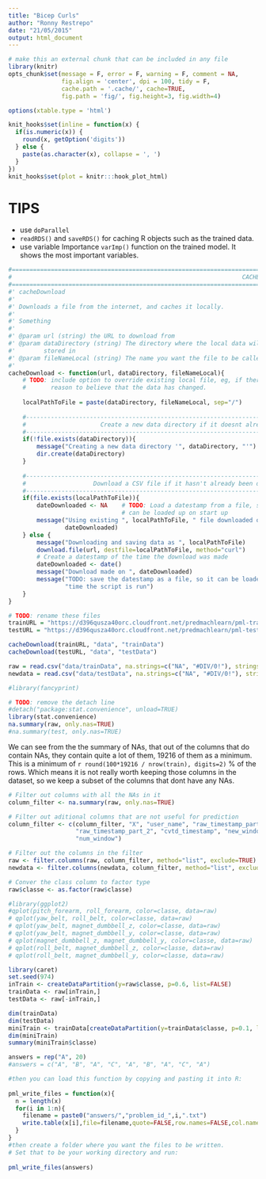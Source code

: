 ```yaml
---
title: "Bicep Curls"
author: "Ronny Restrepo"
date: "21/05/2015"
output: html_document
---
```



```r
# make this an external chunk that can be included in any file
library(knitr)
opts_chunk$set(message = F, error = F, warning = F, comment = NA, 
               fig.align = 'center', dpi = 100, tidy = F, 
               cache.path = '.cache/', cache=TRUE, 
               fig.path = 'fig/', fig.height=3, fig.width=4)

options(xtable.type = 'html')

knit_hooks$set(inline = function(x) {
  if(is.numeric(x)) {
    round(x, getOption('digits'))
  } else {
    paste(as.character(x), collapse = ', ')
  }
})
knit_hooks$set(plot = knitr:::hook_plot_html)
```



# TIPS
- use `doParallel`
- `readRDS()` and `saveRDS()` for caching R objects such as the trained data. 
-  use variable Importance `varImp()` function on the trained model. It shows the most important variables. 

``` r
#===============================================================================
#                                                                 CACHE DOWNLOAD
#===============================================================================
#' cacheDownload
#' 
#' Downloads a file from the internet, and caches it locally. 
#' 
#' Something
#' 
#' @param url (string) the URL to download from
#' @param dataDirectory (string) The directory where the local data will be 
#'        stored in
#' @param fileNameLocal (string) The name you want the file to be called locally
#' 
cacheDownload <- function(url, dataDirectory, fileNameLocal){
    # TODO: include option to override existing local file, eg, if there may be 
    #       reason to believe that the data has changed. 
    
    localPathToFile = paste(dataDirectory, fileNameLocal, sep="/")
    
    #---------------------------------------------------------------------------
    #                     Create a new data directory if it doesnt already exist
    #---------------------------------------------------------------------------
    if(!file.exists(dataDirectory)){
        message("Creating a new data directory '", dataDirectory, "'")
        dir.create(dataDirectory)
    }
     
    #---------------------------------------------------------------------------
    #                   Download a CSV file if it hasn't already been downloaded
    #---------------------------------------------------------------------------
    if(file.exists(localPathToFile)){
        dateDownloaded <- NA    # TODO: Load a datestamp from a file, so that it
                                # can be loaded up on start up
        message("Using existing ", localPathToFile, " file downloaded on ",
                dateDownloaded)
    } else {
        message("Downloading and saving data as ", localPathToFile)
        download.file(url, destfile=localPathToFile, method="curl")
        # Create a datestamp of the time the download was made
        dateDownloaded <- date()
        message("Download made on ", dateDownloaded)
        message("TODO: save the datestamp as a file, so it can be loaded up next",
                "time the script is run")
    }
}
```

```r
# TODO: rename these files
trainURL = "https://d396qusza40orc.cloudfront.net/predmachlearn/pml-training.csv"
testURL = "https://d396qusza40orc.cloudfront.net/predmachlearn/pml-testing.csv"

cacheDownload(trainURL, "data", "trainData")
cacheDownload(testURL, "data", "testData")
```


``` r
raw = read.csv("data/trainData", na.strings=c("NA", "#DIV/0!"), stringsAsFactors = FALSE)
newdata = read.csv("data/testData", na.strings=c("NA", "#DIV/0!"), stringsAsFactors = FALSE)
```

```r
#library(fancyprint)

# TODO: remove the detach line
#detach("package:stat.convenience", unload=TRUE)
library(stat.convenience)
na.summary(raw, only.nas=TRUE)
#na.summary(test, only.nas=TRUE)
```
We can see from the the summary of NAs, that out of the columns that do contain 
NAs, they contain quite a lot of them, 19216 of them as a minimum. This is a 
minimum of `r round(100*19216 / nrow(train), digits=2)` % of the rows. Which 
means it is not really worth keeping those columns in the dataset, so we keep a 
subset of the columns that dont have any NAs. 

```r
# Filter out columns with all the NAs in it
column_filter <- na.summary(raw, only.nas=TRUE)

# Filter out aditional columns that are not useful for prediction
column_filter <- c(column_filter, "X", "user_name", "raw_timestamp_part_1", 
                   "raw_timestamp_part_2", "cvtd_timestamp", "new_window", 
                   "num_window")

# Filter out the columns in the filter
raw <- filter.columns(raw, column_filter, method="list", exclude=TRUE)
newdata <- filter.columns(newdata, column_filter, method="list", exclude=TRUE)

# Conver the class column to factor type
raw$classe <- as.factor(raw$classe)
```


``` r
#library(ggplot2)
#qplot(pitch_forearm, roll_forearm, color=classe, data=raw)
# qplot(yaw_belt, roll_belt, color=classe, data=raw)
# qplot(yaw_belt, magnet_dumbbell_z, color=classe, data=raw)
# qplot(yaw_belt, magnet_dumbbell_y, color=classe, data=raw)  
# qplot(magnet_dumbbell_z, magnet_dumbbell_y, color=classe, data=raw)
# qplot(roll_belt, magnet_dumbbell_z, color=classe, data=raw)
# qplot(roll_belt, magnet_dumbbell_y, color=classe, data=raw)  
```

```r
library(caret)
set.seed(974)
inTrain <- createDataPartition(y=raw$classe, p=0.6, list=FALSE)
trainData <- raw[inTrain,]
testData <- raw[-inTrain,]

dim(trainData)
dim(testData)
miniTrain <- trainData[createDataPartition(y=trainData$classe, p=0.1, list=FALSE), ]
dim(miniTrain)
summary(miniTrain$classe)
```





```r
answers = rep("A", 20)
#answers = c("A", "B", "A", "C", "A", "B", "A", "C", "A")

#then you can load this function by copying and pasting it into R:
 
pml_write_files = function(x){
  n = length(x)
  for(i in 1:n){
    filename = paste0("answers/","problem_id_",i,".txt")
    write.table(x[i],file=filename,quote=FALSE,row.names=FALSE,col.names=FALSE)
  }
}
#then create a folder where you want the files to be written. 
# Set that to be your working directory and run:
 
pml_write_files(answers)
```


